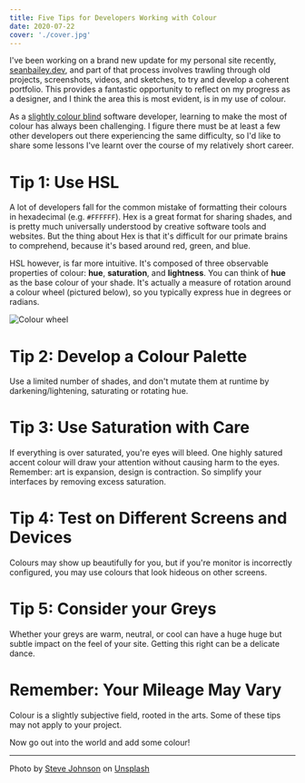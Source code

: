 ```yaml
---
title: Five Tips for Developers Working with Colour
date: 2020-07-22
cover: './cover.jpg'
---
```


<!-- @format -->

I've been working on a brand new update for my personal site recently,
[seanbailey.dev][mysite], and part of that process involves trawling through old
projects, screenshots, videos, and sketches, to try and develop a coherent
portfolio. This provides a fantastic opportunity to reflect on my progress as a
designer, and I think the area this is most evident, is in my use of colour.

As a [slightly colour blind][deuteranomaly] software developer, learning to make
the most of colour has always been challenging. I figure there must be at least
a few other developers out there experiencing the same difficulty, so I'd like
to share some lessons I've learnt over the course of my relatively short career.

[mysite]: https://www.seanbailey.dev
[deuteranomaly]: https://en.wikipedia.org/wiki/Color_blindness#Deuteranomaly

# Tip 1: Use HSL

A lot of developers fall for the common mistake of formatting their colours in
hexadecimal (e.g. `#FFFFFF`). Hex is a great format for sharing shades, and is
pretty much universally understood by creative software tools and websites. But
the thing about Hex is that it's difficult for our primate brains to comprehend,
because it's based around red, green, and blue.

HSL however, is far more intuitive. It's composed of three observable properties
of colour: **hue**, **saturation**, and **lightness**. You can think of **hue**
as the base colour of your shade. It's actually a measure of rotation around a
colour wheel (pictured below), so you typically express hue in degrees or
radians.

![Colour wheel](./colour-wheel.png)

# Tip 2: Develop a Colour Palette

Use a limited number of shades, and don't mutate them at runtime by
darkening/lightening, saturating or rotating hue.

# Tip 3: Use Saturation with Care

If everything is over saturated, you're eyes will bleed. One highly satured
accent colour will draw your attention without causing harm to the eyes.
Remember: art is expansion, design is contraction. So simplify your interfaces
by removing excess saturation.

# Tip 4: Test on Different Screens and Devices

Colours may show up beautifully for you, but if you're monitor is incorrectly
configured, you may use colours that look hideous on other screens.

# Tip 5: Consider your Greys

Whether your greys are warm, neutral, or cool can have a huge huge but subtle
impact on the feel of your site. Getting this right can be a delicate dance.

# Remember: Your Mileage May Vary

Colour is a slightly subjective field, rooted in the arts. Some of these tips
may not apply to your project.

Now go out into the world and add some colour!


---

Photo by [Steve Johnson][steve] on [Unsplash][unsplash]

[steve]: https://unsplash.com/@steve_j?utm_source=unsplash&amp;utm_medium=referral&amp;utm_content=creditCopyText
[unsplash]: https://unsplash.com/s/photos/colour?utm_source=unsplash&amp;utm_medium=referral&amp;utm_content=creditCopyText
